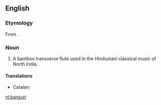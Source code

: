 ==English==
{{wikipedia}}

===Etymology===
From {{etyl|hi|en}} {{term|बांसुरी|lang=hi}}.

===Noun===
{{en-noun}}

# {{context|musici|lang=en}} A bamboo transverse flute used in the Hindustani classical music of North India.

====Translations====
{{trans-top|flute}}
* Catalan: {{t|ca|bansuri|m}}
{{trans-mid}}
{{trans-bottom}}

[[nl:bansuri]]